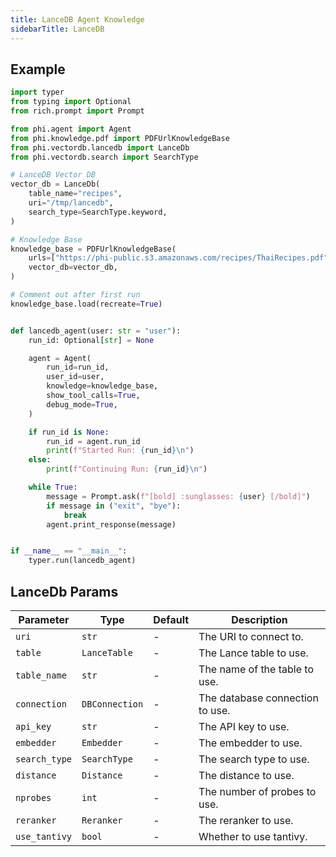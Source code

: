 ```yaml
---
title: LanceDB Agent Knowledge
sidebarTitle: LanceDB
---
```


## Example

```python agent_with_knowledge.py
import typer
from typing import Optional
from rich.prompt import Prompt

from phi.agent import Agent
from phi.knowledge.pdf import PDFUrlKnowledgeBase
from phi.vectordb.lancedb import LanceDb
from phi.vectordb.search import SearchType

# LanceDB Vector DB
vector_db = LanceDb(
    table_name="recipes",
    uri="/tmp/lancedb",
    search_type=SearchType.keyword,
)

# Knowledge Base
knowledge_base = PDFUrlKnowledgeBase(
    urls=["https://phi-public.s3.amazonaws.com/recipes/ThaiRecipes.pdf"],
    vector_db=vector_db,
)

# Comment out after first run
knowledge_base.load(recreate=True)


def lancedb_agent(user: str = "user"):
    run_id: Optional[str] = None

    agent = Agent(
        run_id=run_id,
        user_id=user,
        knowledge=knowledge_base,
        show_tool_calls=True,
        debug_mode=True,
    )

    if run_id is None:
        run_id = agent.run_id
        print(f"Started Run: {run_id}\n")
    else:
        print(f"Continuing Run: {run_id}\n")

    while True:
        message = Prompt.ask(f"[bold] :sunglasses: {user} [/bold]")
        if message in ("exit", "bye"):
            break
        agent.print_response(message)


if __name__ == "__main__":
    typer.run(lancedb_agent)

```

## LanceDb Params

| Parameter | Type | Default | Description |
| --- | --- | --- | --- |
| `uri` | `str` | - | The URI to connect to. |
| `table` | `LanceTable` | - | The Lance table to use. |
| `table_name` | `str` | - | The name of the table to use. |
| `connection` | `DBConnection` | - | The database connection to use. |
| `api_key` | `str` | - | The API key to use. |
| `embedder` | `Embedder` | - | The embedder to use. |
| `search_type` | `SearchType` | - | The search type to use. |
| `distance` | `Distance` | - | The distance to use. |
| `nprobes` | `int` | - | The number of probes to use. |
| `reranker` | `Reranker` | - | The reranker to use. |
| `use_tantivy` | `bool` | - | Whether to use tantivy. |
